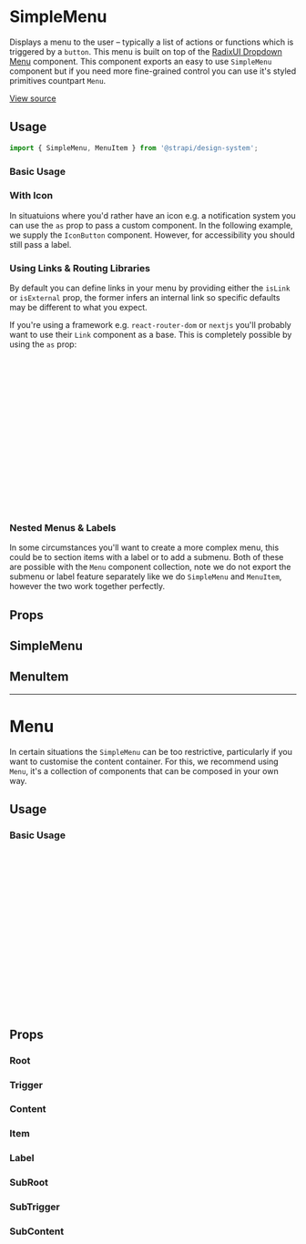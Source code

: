 

<Meta of={SimpleMenuStories} />

# SimpleMenu

Displays a menu to the user – typically a list of actions or functions which is triggered by a `button`. This menu is
built on top of the [RadixUI Dropdown Menu](https://www.radix-ui.com/docs/primitives/components/dropdown-menu)
component. This component exports an easy to use `SimpleMenu` component but if you need more fine-grained control you
can use it's styled primitives countpart `Menu`.

[View source](https://github.com/strapi/design-system-experiments/tree/main/packages/design-system/src/SimpleMenu)

## Usage

```js
import { SimpleMenu, MenuItem } from '@strapi/design-system';
```

### Basic Usage

<Canvas of={SimpleMenuStories.Basic} />

### With Icon

In situatuions where you'd rather have an icon e.g. a notification system you can use the `as` prop to pass a custom
component. In the following example, we supply the `IconButton` component. However, for accessibility you should still
pass a label.

<Canvas of={SimpleMenuStories.WithIcons} />

### Using Links & Routing Libraries

By default you can define links in your menu by providing either the `isLink` or `isExternal` prop, the former infers an
internal link so specific defaults may be different to what you expect.

<Canvas of={SimpleMenuStories.WithLinks} />

If you're using a framework e.g. `react-router-dom` or `nextjs` you'll probably want to use their `Link` component as a
base. This is completely possible by using the `as` prop:

```jsx
import { SimpleMenu, MenuItem } from '@strapi/design-system';
import { NavLink } from 'react-router-dom'; // or import { Link } from 'next/link'

const MyMenu = () => {
  return (
    <SimpleMenu label="Navigation">
      <MenuItem as={NavLink} to="/" isLink>
        Home
      </MenuItem>
      <MenuItem as={NavLink} to="/accounts" isLink>
        Accounts
      </MenuItem>
      <MenuItem href="https://strapi.io/" isExternal>
        Billing Provider
      </MenuItem>
    </SimpleMenu>
  );
};
```

### Nested Menus & Labels

In some circumstances you'll want to create a more complex menu, this could be to section items with a label or to add a
submenu. Both of these are possible with the `Menu` component collection, note we do not export the submenu or label
feature separately like we do `SimpleMenu` and `MenuItem`, however the two work together perfectly.

<Canvas of={SimpleMenuStories.NestedMenu} />

## Props

## SimpleMenu

<ArgsTable of={SimpleMenu} />

## MenuItem

<ArgsTable of={MenuItem} />

---

# Menu

In certain situations the `SimpleMenu` can be too restrictive, particularly if you want to customise the content
container. For this, we recommend using `Menu`, it's a collection of components that can be composed in your own way.

## Usage

### Basic Usage

```jsx
import { Menu } from '@strapi/design-system';

const MyMenu = () => {
  return (
    <Menu.Root>
      <Menu.Trigger>Actions</Menu.Trigger>
      <Menu.Content>
        <Menu.Item onSelect={() => console.log('opening')}>Open</MenuItem>
        <Menu.Item disabled onSelect={() => console.log('cloning')}>
          Clone
        </Menu.Item>
        <Menu.Item onSelect={() => console.log('editing')}>Edit</MenuItem>
        <Menu.Item color="danger600" onSelect={() => console.log('delete')}>
          Delete
        </Menu.Item>
      </Menu.Content>
    </Menu.Root>
  );
};
```

## Props

### Root

<ArgsTable of={Menu.Root} />

### Trigger

<ArgsTable of={Menu.Trigger} />

### Content

<ArgsTable of={Menu.Content} />

### Item

<ArgsTable of={Menu.Item} />

### Label

<ArgsTable of={Menu.Label} />

### SubRoot

<ArgsTable of={Menu.SubRoot} />

### SubTrigger

<ArgsTable of={Menu.SubTrigger} />

### SubContent

<ArgsTable of={Menu.SubContent} />
